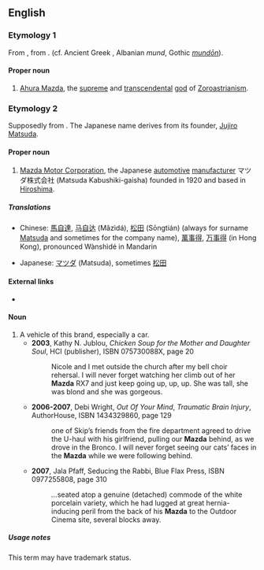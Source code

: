 ==English==

===Etymology 1===
From {{etyl|ae}} {{term|𐬨𐬀𐬰𐬛𐬂|tr=Mazdå||wisdom}}, from {{proto|ine-pro|mehndh-|to pay attention to, wisdom}}. (cf. Ancient Greek {{term|μαθήσομαι|tr=mathēsomai|lang=grc}}, Albanian ''mund'', Gothic ''[[mundōn]]'').

====Proper noun====
{{en-proper noun}}

# [[w:Ahura Mazda|Ahura Mazda]], the [[supreme]] and [[transcendental]] [[god]] of [[Zoroastrianism]].

===Etymology 2===
Supposedly from {{term|Ahura Mazda|Ahura Mazda}}. The Japanese name derives from its founder, [[w:Jujiro Matsuda|Jujiro Matsuda]].

====Proper noun====
{{en-proper noun}}

# [[w:Mazda|Mazda Motor Corporation]], the Japanese [[automotive]] [[manufacturer]] マツダ株式会社 (Matsuda Kabushiki-gaisha) founded in 1920 and based in [[Hiroshima]].

=====Translations=====
{{trans-top|Mazda Motor Corporation}}
* Chinese: [[馬自達]], [[马自达]] (Mǎzìdá), [[松田]] (Sōngtián) (always for surname [[Matsuda]] and sometimes for the company name), [[萬事得]], [[万事得]] (in Hong Kong), pronounced Wànshìdé in Mandarin
{{trans-mid}}
* Japanese: [[マツダ]] (Matsuda), sometimes [[松田]]
{{trans-bottom}}

====External links====
* {{pedialite}}

====Noun====
{{en-noun}}

# A vehicle of this brand, especially a car.
#* '''2003''', Kathy N. Jublou, ''Chicken Soup for the Mother and Daughter Soul'', HCI (publisher), ISBN 075730088X, page 20
#*: Nicole and I met outside the church after my bell choir rehersal. I will never forget watching her climb out of her '''Mazda''' RX7 and just keep going up, up, up. She was tall, she was blond and she was gorgeous.
#* '''2006-2007''', Debi Wright, ''Out Of Your Mind'', ''Traumatic Brain Injury'', AuthorHouse, ISBN 1434329860, page 129
#*: <!--Then -->one of Skip’s friends from the fire department agreed to drive the U-haul with his girlfriend, pulling our '''Mazda''' behind, as we drove in the Bronco. I will never forget seeing our cats’ faces in the '''Mazda''' while we were following behind.
#* '''2007''', Jala Pfaff, Seducing the Rabbi, Blue Flax Press, ISBN 0977255808, page 310
#*: ''...''seated atop a genuine (detached) commode of the white porcelain variety, which he had lugged at great hernia-inducing peril from the back of his '''Mazda''' to the Outdoor Cinema site, several blocks away.

=====Usage notes=====
This term may have trademark status.